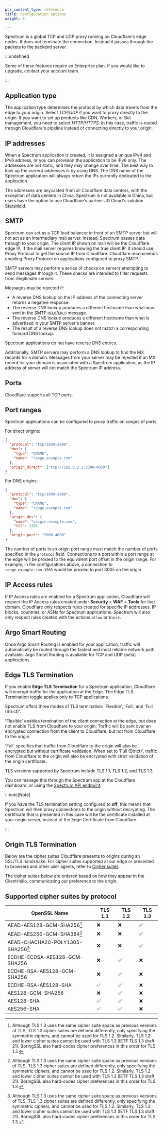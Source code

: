 ```yaml
---
pcx_content_type: reference
title: Configuration options
weight: 0

---
```


Spectrum is a global TCP and UDP proxy running on Cloudflare's edge nodes. It does not terminate the connection. Instead it passes through the packets to the backend server.

:::undefined


Some of these features require an Enterprise plan. If you would like to upgrade, contact your account team.


:::

## Application type

The application type determines the protocol by which data travels from the edge to your origin. Select *TCP/UDP* if you want to proxy directly to the origin. If you want to set up products like CDN, Workers, or Bot management, you need to select *HTTP/HTTPS*. In this case, traffic is routed through Cloudflare's pipeline instead of connecting directly to your origin.

## IP addresses

When a Spectrum application is created, it is assigned a unique IPv4 and IPv6 address, or you can provision the application to be IPv6 only. The addresses are not static, and they may change over time. The best way to look up the current addresses is by using DNS. The DNS name of the Spectrum application will always return the IPs currently dedicated to the application.

The addresses are anycasted from all Cloudflare data centers, with the exception of data centers in China. Spectrum is not available in China, but users have the option to use Cloudflare's partner JD Cloud's solution [Starshield](https://www.jdcloud.com/cn/products/starshield).

## SMTP

Spectrum can act as a TCP load balancer in front of an SMTP server but will not act as an intermediary mail server. Instead, Spectrum passes data through to your origin. The client IP shown on mail will be the Cloudflare edge IP. If the mail server requires knowing the true client IP, it should use Proxy Protocol to get the source IP from Cloudflare. Cloudflare recommends enabling Proxy Protocol on applications configured to proxy SMTP.

SMTP servers may perform a series of checks on servers attempting to send messages through it. These checks are intended to filter requests from illegitimate servers.

Messages may be rejected if:

* A reverse DNS lookup on the IP address of the connecting server returns a negative response.
* The reverse DNS lookup produces a different hostname than what was sent in the SMTP `HELO`/`EHLO` message.
* The reverse DNS lookup produces a different hostname than what is advertised in your SMTP server's banner.
* The result of a reverse DNS lookup does not match a corresponding forward DNS lookup.

Spectrum applications do not have reverse DNS entries.

Additionally, SMTP servers may perform a DNS lookup to find the MX records for a domain. Messages from your server may be rejected if an MX record for your domain is associated with a Spectrum application, as the IP address of server will not match the Spectrum IP address.

## Ports

Cloudflare supports all TCP ports.

## Port ranges

Spectrum applications can be configured to proxy traffic on ranges of ports.

For direct origins:

```json
{
  "protocol": "tcp/1000-2000",
  "dns": {
    "type": "CNAME",
    "name": "range.example.com"
  },
  "origin_direct": ["tcp://192.0.2.1:3000-4000"]
}
```

For DNS origins:

```json
{
  "protocol": "tcp/1000-2000",
  "dns": {
    "type": "CNAME",
    "name": "range.example.com"
  },
  "origin_dns": {
    "name": "origin.example.com",
    "ttl": 1200
  },
  "origin_port": "3000-4000"
}
```

The number of ports in an origin port range must match the number of ports specified in the `protocol` field.
Connections to a port within a port range at the edge will be proxied to the equivalent port offset in the origin range.
For example, in the configurations above, a connection to `range.example.com:1005` would be proxied to port 3005 on the origin.

## IP Access rules

If IP Access rules are enabled for a Spectrum application, Cloudflare will respect the IP Access rules created under **Security** > **WAF** > **Tools** for that domain. Cloudflare only respects rules created for specific IP addresses, IP blocks, countries, or ASNs for Spectrum applications. Spectrum will also only respect rules created with the actions `allow` or `block`.

## Argo Smart Routing

Once Argo Smart Routing is enabled for your application, traffic will automatically be routed through the fastest and most reliable network path available. Argo Smart Routing is available for TCP and UDP (beta) applications.

## Edge TLS Termination

If you enable **Edge TLS Termination** for a Spectrum application, Cloudflare will encrypt traffic for the application at the Edge. The Edge TLS Termination toggle applies only to TCP applications.

Spectrum offers three modes of TLS termination: 'Flexible', 'Full', and 'Full (Strict)'.

'Flexible' enables termination of the client connection at the edge, but does not enable TLS from Cloudflare to your origin. Traffic will be sent over an encrypted connection from the client to Cloudflare, but not from Cloudflare to the origin.

'Full' specifies that traffic from Cloudflare to the origin will also be encrypted but without certificate validation. When set to 'Full (Strict)', traffic from Cloudflare to the origin will also be encrypted with strict validation of the origin certificate.

TLS versions supported by Spectrum include TLS 1.1, TLS 1.2, and TLS 1.3.

You can manage this through the Spectrum app at the Cloudflare dashboard, or using the [Spectrum API endpoint](/api/operations/spectrum-applications-update-spectrum-application-configuration-using-a-name-for-the-origin).

:::note[Note]


If you have the TLS termination setting configured to **off**, this means that Spectrum will then proxy connections to the origin without decrypting. The certificate that is presented in this case will be the certificate installed at your origin server, instead of the Edge Certificate from Cloudflare.


:::

## Origin TLS Termination

Below are the cipher suites Cloudflare presents to origins during an SSL/TLS handshake. For cipher suites supported at our edge or presented to browsers and other user agents, refer to [Cipher suites](/ssl/edge-certificates/additional-options/cipher-suites/).

The cipher suites below are ordered based on how they appear in the ClientHello, communicating our preference to the origin.

## Supported cipher suites by protocol

| OpenSSL Name                      | TLS 1.1 | TLS 1.2 | TLS 1.3 |
| --------------------------------- | ------- | ------- | ------- |
| AEAD-AES128-GCM-SHA256[^1]        | ❌       | ❌       | ✅       |
| AEAD-AES256-GCM-SHA384[^1]        | ❌       | ❌       | ✅       |
| AEAD-CHACHA20-POLY1305-SHA256[^1] | ❌       | ❌       | ✅       |
| ECDHE-ECDSA-AES128-GCM-SHA256     | ❌       | ✅       | ❌       |
| ECDHE-RSA-AES128-GCM-SHA256       | ❌       | ✅       | ❌       |
| ECDHE-RSA-AES128-SHA              | ✅       | ✅       | ❌       |
| AES128-GCM-SHA256                 | ❌       | ✅       | ❌       |
| AES128-SHA                        | ✅       | ✅       | ❌       |
| AES256-SHA                        | ✅       | ✅       | ❌       |

[^1]: Although TLS 1.3 uses the same cipher suite space as previous versions of TLS, TLS 1.3 cipher suites are defined differently, only specifying the symmetric ciphers, and cannot be used for TLS 1.2. Similarly, TLS 1.2 and lower cipher suites cannot be used with TLS 1.3 (IETF TLS 1.3 draft 21). BoringSSL also hard-codes cipher preferences in this order for TLS 1.3.
